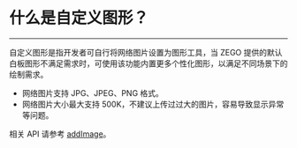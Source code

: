 # 什么是自定义图形？

- - -

自定义图形是指开发者可自行将网络图片设置为图形工具，当 ZEGO 提供的默认白板图形不满足需求时，可使用该功能内置更多个性化图形，以满足不同场景下的绘制需求。

- 网络图片支持 JPG、JPEG、PNG 格式。
- 网络图片大小最大支持 500K，不建议上传过过大的图片，容易导致显示异常等问题。

相关 API 请参考 [addImage](https://doc-zh.zego.im/article/api?doc=WhiteBoardView_API~objective-c_ios~class~ZegoWhiteboardView#add-image-type-position-x-position-y-address-complete)。